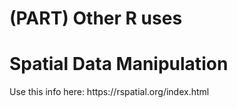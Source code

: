 # (PART) Other R uses {-} 

# Spatial Data Manipulation

Use this info here:
https://rspatial.org/index.html

